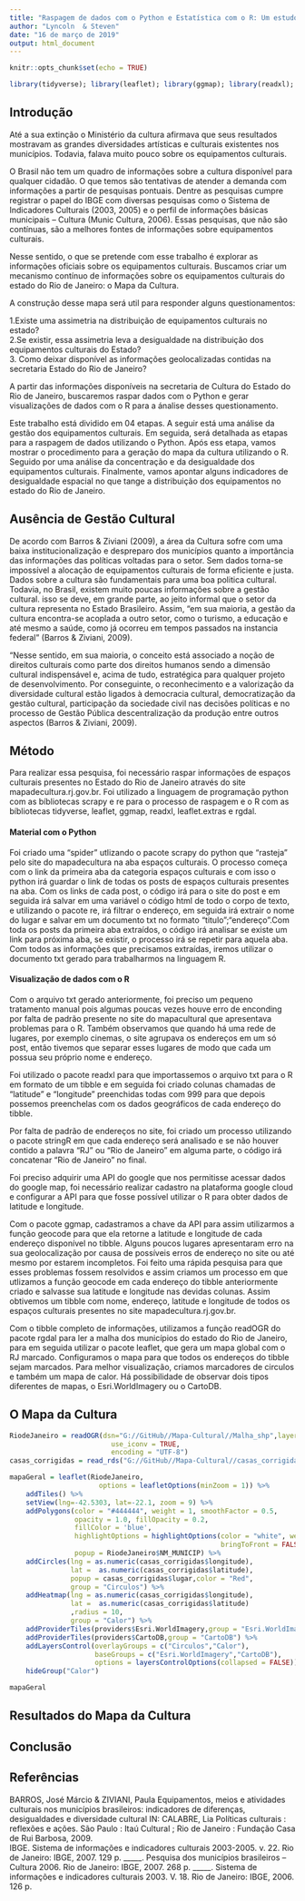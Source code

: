 ```yaml
---
title: "Raspagem de dados com o Python e Estatística com o R: Um estudo dos equipamentos culturais no estado do Rio de Janeiro"
author: "Lyncoln  & Steven"
date: "16 de março de 2019"
output: html_document
---
```


```r
knitr::opts_chunk$set(echo = TRUE)
```

```r
library(tidyverse); library(leaflet); library(ggmap); library(readxl); library(leaflet.extras); library(rgdal)
```


## Introdução

Até a sua extinção o Ministério da cultura afirmava que seus resultados mostravam as grandes diversidades artísticas e culturais existentes nos municípios. Todavia, falava muito pouco sobre os equipamentos culturais.

O Brasil não tem um quadro de informações sobre a cultura disponível para qualquer cidadão. O que temos são tentativas de atender a demanda com informações a partir de pesquisas pontuais. Dentre as pesquisas cumpre registrar o papel do IBGE com diversas pesquisas como o Sistema de Indicadores Culturais (2003, 2005) e o perfil de informações básicas municipais – Cultura  (Munic Cultura, 2006). Essas pesquisas, que não são contínuas, são a melhores fontes de informações sobre equipamentos culturais. 

Nesse sentido, o que se pretende com esse trabalho é explorar as informações oficiais sobre os equipamentos culturais. Buscamos criar um mecanismo contínuo de informações sobre os equipamentos culturais do estado do Rio de Janeiro: o Mapa da Cultura.

A construção desse mapa será util para responder alguns questionamentos:

1.Existe uma assimetria na distribuição de equipamentos culturais no estado?  
2.Se existir, essa assimetria leva a desigualdade na distribuição dos equipamentos culturais do Estado?  
3. Como deixar disponível as informações geolocalizadas contidas na secretaria Estado do Rio de Janeiro?

A partir das informações disponíveis na secretaria de Cultura do Estado do Rio de Janeiro, buscaremos raspar dados com o Python e gerar visualizações de dados com o R para a ánalise desses questionamento.

Este trabalho está dividido em 04 etapas. A seguir está uma análise da gestão dos equipamentos culturais. Em seguida, será detalhada as etapas para a raspagem de dados utilizando o Python. Após ess etapa, vamos mostrar o procedimento para a geração do mapa da cultura utilizando o R. Seguido por uma análise da concentração e da desigualdade dos equipamentos culturais. Finalmente, vamos apontar alguns indicadores de desigualdade espacial no que tange a distribuição dos equipamentos no estado do Rio de Janeiro.

## Ausência de Gestão Cultural

De acordo com Barros & Ziviani (2009), a área da Cultura sofre com uma baixa institucionalização e despreparo dos municípios quanto a importância das informações das políticas voltadas para o setor. Sem dados torna-se impossível a alocação de equipamentos culturais de forma eficiente e justa. Dados sobre a cultura são fundamentais para uma boa politica cultural. Todavia, no Brasil, existem muito poucas informações sobre a gestão cultural. isso se deve, em grande parte, ao jeito informal que o setor da cultura representa no Estado Brasileiro. Assim, “em sua maioria, a gestão da cultura encontra-se acoplada a outro setor, como o turismo, a educação e até mesmo a saúde, como já ocorreu em tempos passados na instancia federal” (Barros & Ziviani, 2009).

“Nesse sentido, em sua maioria, o conceito está associado a noção de direitos culturais como parte dos direitos humanos sendo a dimensão cultural indispensável e, acima de tudo, estratégica para qualquer projeto de desenvolvimento. Por conseguinte, o reconhecimento e a valorização da diversidade cultural estão ligados à democracia cultural, democratização da gestão cultural, participação da sociedade civil nas decisões políticas e no processo de Gestão Pública descentralização da produção entre outros aspectos (Barros & Ziviani, 2009).

## Método

Para realizar essa pesquisa, foi necessário raspar informações de espaços culturais presentes no Estado do Rio de Janeiro através do site mapadecultura.rj.gov.br. Foi utilizado a linguagem de programação python com as bíbliotecas scrapy e re para o processo de raspagem e o R com as bíbliotecas tidyverse, leaflet, ggmap, readxl, leaflet.extras e rgdal.


#### Material com o Python

Foi criado uma "spider" utlizando o pacote scrapy do python que "rasteja" pelo site do mapadecultura na aba espaços culturais. O processo começa com o link da primeira aba da categoria espaços culturais e com isso o python irá guardar o link de todas os posts de espaços culturais presentes na aba. Com os links de cada post, o código irá para o site do post e em seguida irá salvar em uma variável o código html de todo o corpo de texto, e utilizando o pacote re, irá filtrar o endereço, em seguida irá extrair o nome do lugar e salvar em um documento txt no formato "titulo";"endereço".Com toda os posts da primeira aba extraídos, o código irá analisar se existe um link para próxima aba, se existir, o processo irá se repetir para aquela aba.
Com todos as informações que precisamos extraídas, iremos utilizar o documento txt gerado para trabalharmos na linguagem R.






#### Visualização de dados com o R

Com o arquivo txt gerado anteriormente, foi preciso um pequeno tratamento manual pois algumas poucas vezes houve erro de enconding por falta de padrão presente no site do mapacultural que apresentava problemas para o R. Também observamos que quando há uma rede de lugares, por exemplo cinemas, o site agrupava os endereços em um só post, então tivemos que separar esses lugares de modo que cada um possua seu próprio nome e endereço.

Foi utilizado o pacote readxl para que importassemos o arquivo txt para o R em formato de um tibble e em seguida foi criado colunas chamadas de "latitude" e "longitude" preenchidas todas com 999 para que depois possemos preenchelas com os dados geográficos de cada endereço do tibble.

Por falta de padrão de endereços no site, foi criado um processo utilizando o pacote stringR em que cada endereço será analisado e se não houver contido a palavra "RJ" ou "Rio de Janeiro" em alguma parte, o código irá concatenar "Rio de Janeiro" no final.

Foi preciso adquirir uma API do google que nos permitisse acessar dados do google map, foi necessário realizar cadastro na plataforma google cloud e configurar a API para que fosse possível utilizar o R para obter dados de latitude e longitude.

Com o pacote ggmap, cadastramos a chave da API para assim utilizarmos a função geocode para que ela retorne a latitude e longitude de cada endereço disponível no tibble. Alguns poucos lugares apresentaram erro na sua geolocalização por causa de possíveis erros de endereço no site ou até mesmo por estarem incompletos. Foi feito uma rápida pesquisa para que esses problemas fossem resolvidos e assim criamos um processo em que utlizamos a função geocode em cada endereço do tibble anteriormente criado e salvasse sua latitude e longitude nas devidas colunas. Assim obtivemos um tibble com nome, endereço, latitude e longitude de todos os espaços culturais presentes no site mapadecultura.rj.gov.br.

Com o tibble completo de informações, utilizamos a função readOGR do pacote rgdal para ler a malha dos municípios do estado do Rio de Janeiro, para em seguida utilizar o pacote leaflet, que gera um mapa global com o RJ marcado. Configuramos o mapa para que todos os endereços do tibble sejam marcados. Para melhor visualização, criamos marcadores de circulos e também um mapa de calor. Há possibilidade de observar dois tipos diferentes de mapas, o Esri.WorldImagery ou o CartoDB.







## O Mapa da Cultura

```r
RiodeJaneiro = readOGR(dsn="G://GitHub//Mapa-Cultural//Malha_shp",layer="33MUE250GC_SIR",
                         use_iconv = TRUE,
                         encoding = "UTF-8")
casas_corrigidas = read_rds("G://GitHub//Mapa-Cultural//casas_corrigidas.rds")

mapaGeral = leaflet(RiodeJaneiro,
                      options = leafletOptions(minZoom = 1)) %>% 
    addTiles() %>% 
    setView(lng=-42.5303, lat=-22.1, zoom = 9) %>%
    addPolygons(color = "#444444", weight = 1, smoothFactor = 0.5,
                opacity = 1.0, fillOpacity = 0.2,
                fillColor = 'blue',
                highlightOptions = highlightOptions(color = "white", weight = 2,
                                                    bringToFront = FALSE),
                popup = RiodeJaneiro$NM_MUNICIP) %>%
    addCircles(lng = as.numeric(casas_corrigidas$longitude),
               lat =  as.numeric(casas_corrigidas$latitude),
               popup = casas_corrigidas$lugar,color = "Red",
               group = "Circulos") %>% 
    addHeatmap(lng = as.numeric(casas_corrigidas$longitude),
               lat =  as.numeric(casas_corrigidas$latitude)
               ,radius = 10,
               group = "Calor") %>% 
    addProviderTiles(providers$Esri.WorldImagery,group = "Esri.WorldImagery") %>% 
    addProviderTiles(providers$CartoDB,group = "CartoDB") %>% 
    addLayersControl(overlayGroups = c("Circulos","Calor"),
                     baseGroups = c("Esri.WorldImagery","CartoDB"),
                     options = layersControlOptions(collapsed = FALSE)) %>% 
    hideGroup("Calor")

mapaGeral

```





## Resultados do Mapa da Cultura


## Conclusão

## Referências

BARROS, José Márcio & ZIVIANI, Paula Equipamentos, meios e atividades culturais nos municípios brasileiros: indicadores de diferenças, desigualdades e diversidade cultural IN:  CALABRE, Lia Políticas culturais : reflexões e ações. São Paulo : Itaú Cultural ; Rio de Janeiro : Fundação Casa de Rui Barbosa, 2009.  
IBGE.  Sistema  de  informações  e  indicadores  culturais  2003-2005.  v.  22.  Rio  de Janeiro: IBGE, 2007. 129 p.
_____. Pesquisa dos municípios brasileiros – Cultura 2006. Rio de Janeiro: IBGE, 2007. 268 p.
_____. Sistema de informações e indicadores culturais 2003. V. 18. Rio de Janeiro: IBGE, 2006. 126 p.
